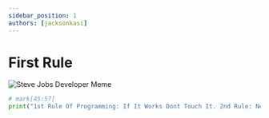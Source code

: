```yaml
---
sidebar_position: 1
authors: [jacksonkasi]
---
```


# First Rule

![Steve Jobs Developer Meme](../static/img/backend/1st-roule.webp)

```python
# mark[45:57]
print("1st Rule Of Programming: If It Works Dont Touch It. 2nd Rule: Never Forget Rule 1")
```
